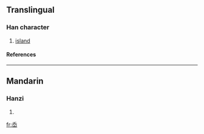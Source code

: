 {{see|嶴}}

==Translingual==
===Han character===
{{Han char|rn=46|rad=山|as=04|sn=7|four=|canj=竹大山 (HKU)}}
# [[island]]
====References====
{{Han ref|kx=0308.331|hdz=10763.140|uh=5C99|ud=23705}}
----
==Mandarin==
===Hanzi===
{{cmn-hanzi|tra=嶴|pin=[[ào]] (ao4)|wg=ao<sup>4</sup>}}
# {{defn|Mandarin}}

[[fr:岙]]